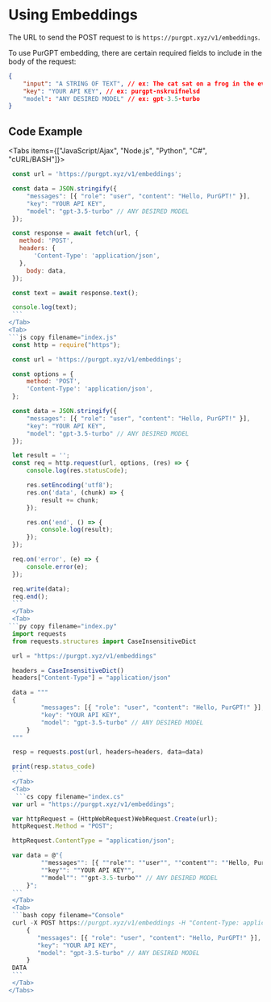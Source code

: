
# Using Embeddings

The URL to send the POST request to is `https://purgpt.xyz/v1/embeddings`.

To use PurGPT embedding, there are certain required fields to include in the body of the request:

```json
{
    "input": "A STRING OF TEXT", // ex: The cat sat on a frog in the evening. The frog was mad, because it wanted to sleep.
    "key": "YOUR API KEY", // ex: purgpt-nskruifnelsd
    "model": "ANY DESIRED MODEL" // ex: gpt-3.5-turbo
} 
```

## Code Example

<Tabs items={["JavaScript/Ajax", "Node.js", "Python", "C#", "cURL/BASH"]}>
  <Tab>
   ```js copy filename="index.js"
    const url = 'https://purgpt.xyz/v1/embeddings';

    const data = JSON.stringify({
        "messages": [{ "role": "user", "content": "Hello, PurGPT!" }],
        "key": "YOUR API KEY",
        "model": "gpt-3.5-turbo" // ANY DESIRED MODEL
    });

    const response = await fetch(url, {
      method: 'POST',
      headers: {
          'Content-Type': 'application/json',
      },
        body: data,
    });

    const text = await response.text();

    console.log(text);
    ```
  </Tab>
  <Tab>
   ```js copy filename="index.js"
    const http = require("https");

    const url = 'https://purgpt.xyz/v1/embeddings';

    const options = {
        method: 'POST',
        'Content-Type': 'application/json',
    };

    const data = JSON.stringify({
        "messages": [{ "role": "user", "content": "Hello, PurGPT!" }],
        "key": "YOUR API KEY",
        "model": "gpt-3.5-turbo" // ANY DESIRED MODEL
    });

    let result = '';
    const req = http.request(url, options, (res) => {
        console.log(res.statusCode);

        res.setEncoding('utf8');
        res.on('data', (chunk) => {
            result += chunk;
        });

        res.on('end', () => {
            console.log(result);
        });
    });

    req.on('error', (e) => {
        console.error(e);
    });

    req.write(data);
    req.end();
    ```
    </Tab>
    <Tab>
   ```py copy filename="index.py"
    import requests
    from requests.structures import CaseInsensitiveDict

    url = "https://purgpt.xyz/v1/embeddings"

    headers = CaseInsensitiveDict()
    headers["Content-Type"] = "application/json"

    data = """
    {
            "messages": [{ "role": "user", "content": "Hello, PurGPT!" }],
            "key": "YOUR API KEY",
            "model": "gpt-3.5-turbo" // ANY DESIRED MODEL
        }
    """

    resp = requests.post(url, headers=headers, data=data)

    print(resp.status_code)
    ```
    </Tab>
    <Tab>
     ```cs copy filename="index.cs" 
    var url = "https://purgpt.xyz/v1/embeddings";

    var httpRequest = (HttpWebRequest)WebRequest.Create(url);
    httpRequest.Method = "POST";

    httpRequest.ContentType = "application/json";

    var data = @"{
            ""messages"": [{ ""role"": ""user"", ""content"": ""Hello, PurGPT!"" }],
            ""key"": ""YOUR API KEY"",
            ""model"": ""gpt-3.5-turbo"" // ANY DESIRED MODEL
        }";
    ```
    </Tab>
    <Tab>
    ```bash copy filename="Console"
    curl -X POST https://purgpt.xyz/v1/embeddings -H "Content-Type: application/json" --data-binary @- <<DATA
        {
           "messages": [{ "role": "user", "content": "Hello, PurGPT!" }],
           "key": "YOUR API KEY",
           "model": "gpt-3.5-turbo" // ANY DESIRED MODEL
        }
    DATA
    ```
    </Tab>
</Tabs>